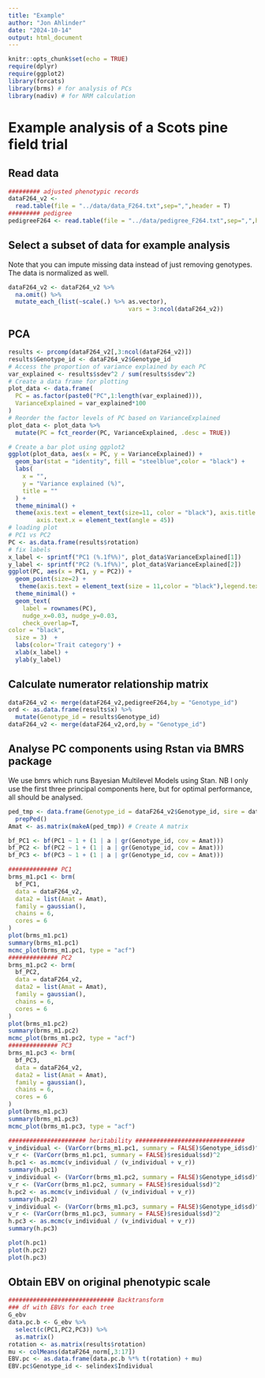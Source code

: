 ```yaml
---
title: "Example"
author: "Jon Ahlinder"
date: "2024-10-14"
output: html_document
---
```


```r
knitr::opts_chunk$set(echo = TRUE)
require(dplyr)
require(ggplot2)
library(forcats)
library(brms) # for analysis of PCs
library(nadiv) # for NRM calculation
```

# Example analysis of a Scots pine field trial


## Read data

```r
######### adjusted phenotypic records
dataF264_v2 <- 
  read.table(file = "../data/data_F264.txt",sep=",",header = T)
######### pedigree
pedigreeF264 <- read.table(file = "../data/pedigree_F264.txt",sep=",",header=T)
```

## Select a subset of data for example analysis
Note that you can impute missing data instead of just removing genotypes. The data is normalized as well.
```r
dataF264_v2 <- dataF264_v2 %>%
  na.omit() %>%
  mutate_each_(list(~scale(.) %>% as.vector),
                                  vars = 3:ncol(dataF264_v2))
```
## PCA

```r
results <- prcomp(dataF264_v2[,3:ncol(dataF264_v2)])
results$Genotype_id <- dataF264_v2$Genotype_id
# Access the proportion of variance explained by each PC
var_explained <- results$sdev^2 / sum(results$sdev^2)
# Create a data frame for plotting
plot_data <- data.frame(
  PC = as.factor(paste0("PC",1:length(var_explained))),
  VarianceExplained = var_explained*100
)
# Reorder the factor levels of PC based on VarianceExplained
plot_data <- plot_data %>%
  mutate(PC = fct_reorder(PC, VarianceExplained, .desc = TRUE))

# Create a bar plot using ggplot2
ggplot(plot_data, aes(x = PC, y = VarianceExplained)) +
  geom_bar(stat = "identity", fill = "steelblue",color = "black") +
  labs(
    x = "",
    y = "Variance explained (%)",
    title = ""
  ) +
  theme_minimal() + 
  theme(axis.text = element_text(size=11, color = "black"), axis.title = element_text(size = 11),
        axis.text.x = element_text(angle = 45))
# loading plot
# PC1 vs PC2
PC <- as.data.frame(results$rotation)
# fix labels
x_label <- sprintf("PC1 (%.1f%%)", plot_data$VarianceExplained[1])
y_label <- sprintf("PC2 (%.1f%%)", plot_data$VarianceExplained[2])
ggplot(PC, aes(x = PC1, y = PC2)) +
  geom_point(size=2) +
   theme(axis.text = element_text(size = 11,color = "black"),legend.text = element_text(size = 11)) +
  theme_minimal() +
  geom_text(
    label = rownames(PC),
    nudge_x=0.03, nudge_y=0.03,
    check_overlap=T,
color = "black",
  size = 3)  +
  labs(color='Trait category') +
  xlab(x_label) +
  ylab(y_label)
```

## Calculate numerator relationship matrix

```r
dataF264_v2 <- merge(dataF264_v2,pedigreeF264,by = "Genotype_id")
ord <- as.data.frame(results$x) %>%
  mutate(Genotype_id = results$Genotype_id)
dataF264_v2 <- merge(dataF264_v2,ord,by = "Genotype_id")
```

## Analyse PC components using Rstan via BMRS package
We use bmrs which runs Bayesian Multilevel Models using Stan. NB I only use the first three principal components here, but for optimal performance, all should be analysed. 
```r
ped_tmp <- data.frame(Genotype_id = dataF264_v2$Genotype_id, sire = dataF264_v2$Dad_id, dam = dataF264_v2$Mum_id) %>% 
  prepPed()
Amat <- as.matrix(makeA(ped_tmp)) # Create A matrix

bf_PC1 <- bf(PC1 ~ 1 + (1 | a | gr(Genotype_id, cov = Amat)))
bf_PC2 <- bf(PC2 ~ 1 + (1 | a | gr(Genotype_id, cov = Amat)))
bf_PC3 <- bf(PC3 ~ 1 + (1 | a | gr(Genotype_id, cov = Amat)))

############## PC1
brms_m1.pc1 <- brm(
  bf_PC1, 
  data = dataF264_v2,
  data2 = list(Amat = Amat),
  family = gaussian(),
  chains = 6, 
  cores = 6
)
plot(brms_m1.pc1)
summary(brms_m1.pc1)
mcmc_plot(brms_m1.pc1, type = "acf")
############## PC2
brms_m1.pc2 <- brm(
  bf_PC2, 
  data = dataF264_v2,
  data2 = list(Amat = Amat),
  family = gaussian(),
  chains = 6, 
  cores = 6
)
plot(brms_m1.pc2)
summary(brms_m1.pc2)
mcmc_plot(brms_m1.pc2, type = "acf")
############## PC3
brms_m1.pc3 <- brm(
  bf_PC3, 
  data = dataF264_v2,
  data2 = list(Amat = Amat),
  family = gaussian(),
  chains = 6, 
  cores = 6
)
plot(brms_m1.pc3)
summary(brms_m1.pc3)
mcmc_plot(brms_m1.pc3, type = "acf")

###################### heritability ###############################
v_individual <- (VarCorr(brms_m1.pc1, summary = FALSE)$Genotype_id$sd)^2
v_r <- (VarCorr(brms_m1.pc1, summary = FALSE)$residual$sd)^2
h.pc1 <- as.mcmc(v_individual / (v_individual + v_r))
summary(h.pc1)
v_individual <- (VarCorr(brms_m1.pc2, summary = FALSE)$Genotype_id$sd)^2
v_r <- (VarCorr(brms_m1.pc2, summary = FALSE)$residual$sd)^2
h.pc2 <- as.mcmc(v_individual / (v_individual + v_r))
summary(h.pc2)
v_individual <- (VarCorr(brms_m1.pc3, summary = FALSE)$Genotype_id$sd)^2
v_r <- (VarCorr(brms_m1.pc3, summary = FALSE)$residual$sd)^2
h.pc3 <- as.mcmc(v_individual / (v_individual + v_r))
summary(h.pc3)

plot(h.pc1)
plot(h.pc2)
plot(h.pc3)

```


## Obtain EBV on original phenotypic scale
```r
############################## Backtransform
### df with EBVs for each tree
G_ebv
data.pc.b <- G_ebv %>%
  select(c(PC1,PC2,PC3)) %>%
  as.matrix()
rotation <- as.matrix(results$rotation)
mu <- colMeans(dataF264_norm[,3:17])
EBV.pc <- as.data.frame(data.pc.b %*% t(rotation) + mu)
EBV.pc$Genotype_id <- selindex$Individual

```
